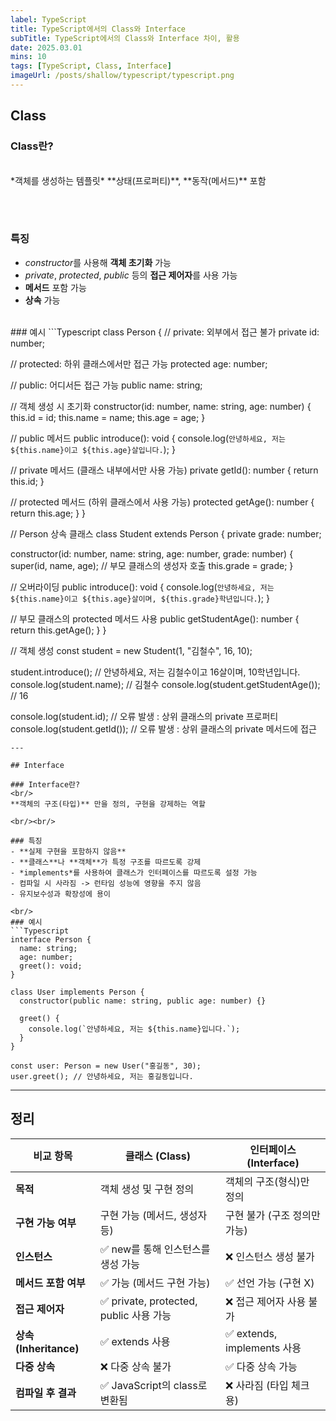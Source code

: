 ```yaml
---
label: TypeScript
title: TypeScript에서의 Class와 Interface
subTitle: TypeScript에서의 Class와 Interface 차이, 활용
date: 2025.03.01
mins: 10
tags: [TypeScript, Class, Interface]
imageUrl: /posts/shallow/typescript/typescript.png
---
```


## Class

### Class란?
<br/>
*객체를 생성하는 템플릿* **상태(프로퍼티)**, **동작(메서드)** 포함

<br/><br/>

### 특징
- *constructor*를 사용해 **객체 초기화** 가능
- *private*, *protected*, *public* 등의 **접근 제어자**를 사용 가능
- **메서드** 포함 가능
- **상속** 가능

<br/>
### 예시
```Typescript
class Person {
  // private: 외부에서 접근 불가
  private id: number;
  
  // protected: 하위 클래스에서만 접근 가능
  protected age: number;

  // public: 어디서든 접근 가능
  public name: string;

  // 객체 생성 시 초기화
  constructor(id: number, name: string, age: number) {
    this.id = id;
    this.name = name;
    this.age = age;
  }

  // public 메서드
  public introduce(): void {
    console.log(`안녕하세요, 저는 ${this.name}이고 ${this.age}살입니다.`);
  }

  // private 메서드 (클래스 내부에서만 사용 가능)
  private getId(): number {
    return this.id;
  }

  // protected 메서드 (하위 클래스에서 사용 가능)
  protected getAge(): number {
    return this.age;
  }
}

// Person 상속 클래스
class Student extends Person {
  private grade: number;

  constructor(id: number, name: string, age: number, grade: number) {
    super(id, name, age); // 부모 클래스의 생성자 호출
    this.grade = grade;
  }

  // 오버라이딩
  public introduce(): void {
    console.log(`안녕하세요, 저는 ${this.name}이고 ${this.age}살이며, ${this.grade}학년입니다.`);
  }

  // 부모 클래스의 protected 메서드 사용
  public getStudentAge(): number {
    return this.getAge();
  }
}

// 객체 생성
const student = new Student(1, "김철수", 16, 10);

student.introduce(); // 안녕하세요, 저는 김철수이고 16살이며, 10학년입니다.
console.log(student.name); // 김철수
console.log(student.getStudentAge()); // 16

console.log(student.id); // 오류 발생 : 상위 클래스의 private 프로퍼티
console.log(student.getId()); // 오류 발생 : 상위 클래스의 private 메서드에 접근
```
---

## Interface

### Interface란?
<br/>
**객체의 구조(타입)** 만을 정의, 구현을 강제하는 역할

<br/><br/>

### 특징
- **실제 구현을 포함하지 않음**
- **클래스**나 **객체**가 특정 구조를 따르도록 강제
- *implements*를 사용하여 클래스가 인터페이스를 따르도록 설정 가능
- 컴파일 시 사라짐 -> 런타임 성능에 영향을 주지 않음
- 유지보수성과 확장성에 용이

<br/>
### 예시
```Typescript
interface Person {
  name: string;
  age: number;
  greet(): void;
}

class User implements Person {
  constructor(public name: string, public age: number) {}

  greet() {
    console.log(`안녕하세요, 저는 ${this.name}입니다.`);
  }
}

const user: Person = new User("홍길동", 30);
user.greet(); // 안녕하세요, 저는 홍길동입니다.
```

---

## 정리

| 비교 항목               | 클래스 (Class)                                         | 인터페이스 (Interface)                                     |
|----------------------|----------------------------------------------------|--------------------------------------------------------|
| **목적**                | 객체 생성 및 구현 정의                                  | 객체의 구조(형식)만 정의                                  |
| **구현 가능 여부**       | 구현 가능 (메서드, 생성자 등)                            | 구현 불가 (구조 정의만 가능)                              |
| **인스턴스**           | ✅ new를 통해 인스턴스를 생성 가능                      | ❌ 인스턴스 생성 불가                              |
| **메서드 포함 여부**      | ✅ 가능 (메서드 구현 가능)                              | ✅ 선언 가능 (구현 X)                                      |
| **접근 제어자**          | ✅ private, protected, public 사용 가능               | ❌ 접근 제어자 사용 불가                                   |
| **상속 (Inheritance)**    | ✅ extends 사용                                      | ✅ extends, implements 사용                            |
| **다중 상속**            | ❌ 다중 상속 불가                                       | ✅ 다중 상속 가능                                           |
| **컴파일 후 결과**       | ✅ JavaScript의 class로 변환됨                       | ❌ 사라짐 (타입 체크용)                                   |
